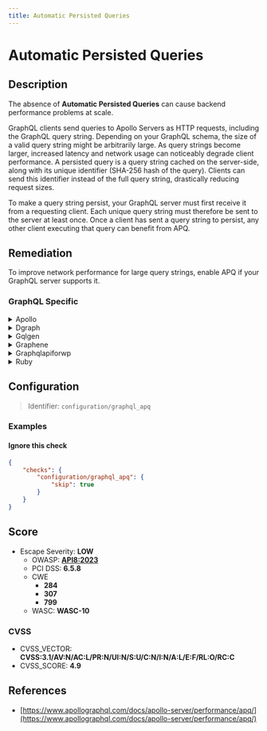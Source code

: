 ```yaml
---
title: Automatic Persisted Queries
---
```


# Automatic Persisted Queries

## Description

The absence of **Automatic Persisted Queries** can cause backend performance problems at scale.

GraphQL clients send queries to Apollo Servers as HTTP requests, including the GraphQL query string.
Depending on your GraphQL schema, the size of a valid query string might be arbitrarily large. As query strings become larger, increased latency and network usage can noticeably degrade client performance.
A persisted query is a query string cached on the server-side, along with its unique identifier (SHA-256 hash of the query). Clients can send this identifier instead of the full query string, drastically reducing request sizes.

To make a query string persist, your GraphQL server must first receive it from a requesting client. Each unique query string must therefore be sent to the server at least once. Once a client has sent a query string to persist, any other client executing that query can benefit from APQ.


## Remediation

To improve network performance for large query strings, enable APQ if your GraphQL server supports it.



### GraphQL Specific

<details>
    <summary>Apollo</summary>

Enable Automatic Persisted queries.
For a complete guide on how to do so, see [Apollo's Automatic Persisted Queries documentation](https://www.apollographql.com/docs/apollo-server/performance/apq/).


</details>

<details>
    <summary>Dgraph</summary>

For a complete guide on the matter, see [dgraph's Persisted Queries documentation](https://dgraph.io/docs/graphql/queries/persistent-queries/).


</details>

<details>
    <summary>Gqlgen</summary>

Enable Automatic persisted Queries
For a complete guide on how to do so, see [gqlgen's Automatic Persisted Queries documentation](https://gqlgen.com/reference/apq/).


</details>

<details>
    <summary>Graphene</summary>

Automatic Persisted Queries are not supported by Graphene alone.

However, if you use Graphene with [Django](https://github.com/graphql-python/graphene-django), the [django-graphql-persist](https://github.com/flavors/django-graphql-persist) library allows you to implement Automatic Persisted Queries.


</details>

<details>
    <summary>Graphqlapiforwp</summary>

Automatic Persisted Queries on graphqlapiforwp are different than with other engines.
Learn more on [graphqlapiforwp's Persisted Query guide](https://graphql-api.com/guides/use/creating-a-persisted-query/). You can also implement custom persisted queries using [WP GraphQL Lock](https://github.com/valu-digital/wp-graphql-lock).


</details>

<details>
    <summary>Ruby</summary>

Add graphql-persisted_queries to your Gemfile `gem 'graphql-persisted_queries'` and add the plugin to your schema class:

```ruby
class GraphqlSchema < GraphQL::Schema
  use GraphQL::PersistedQueries
end
```

Pass the `:extensions` argument as part of a context to all calls of `GraphqlSchema#execute`,
usually it happens in `GraphqlController`, `GraphqlChannel` and tests:

```ruby
GraphqlSchema.execute(
  params[:query],
  variables: ensure_hash(params[:variables]),
  context: {
    extensions: ensure_hash(params[:extensions])
  },
  operation_name: params[:operationName]
)
```

Source: [https://github.com/DmitryTsepelev/graphql-ruby-persisted_queries](https://github.com/DmitryTsepelev/graphql-ruby-persisted_queries).


</details>

## Configuration

> Identifier: `configuration/graphql_apq`



### Examples



#### Ignore this check

```json
{
    "checks": {
        "configuration/graphql_apq": {
            "skip": true
        }
    }
}
```




## Score

- Escape Severity: **<span className="low-severity">LOW</span>**
  - OWASP: **[API8:2023](https://github.com/OWASP/API-Security/blob/master/editions/2023/en/0xa8-security-misconfiguration.md)**
  - PCI DSS: **6.5.8**
  - CWE
    - **284**
    - **307**
    - **799**
  - WASC: **WASC-10**
  
  

### CVSS

- CVSS_VECTOR: **CVSS:3.1/AV:N/AC:L/PR:N/UI:N/S:U/C:N/I:N/A:L/E:F/RL:O/RC:C**
- CVSS_SCORE: **4.9**

## References

- [https://www.apollographql.com/docs/apollo-server/performance/apq/](https://www.apollographql.com/docs/apollo-server/performance/apq/)
  